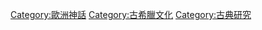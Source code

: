 {{Catnav|頁面分類|各種主題的頁面分類|按國家分類|各國文化|希臘文化}}
{{Catnav|頁面分類|历史|歷史時代|古代史|古希腊}}
{{Catnav|頁面分類|历史|各國歷史|希臘歷史|古希腊}}
{{Catnav|頁面分類|历史|各區域的歷史|欧洲历史|古希腊}}

{{Catmore}}
{{Commons category|Greek mythology}}

[[Category:歐洲神話|Category:歐洲神話]]
[[Category:古希臘文化|Category:古希臘文化]]
[[Category:古典研究|Category:古典研究]]